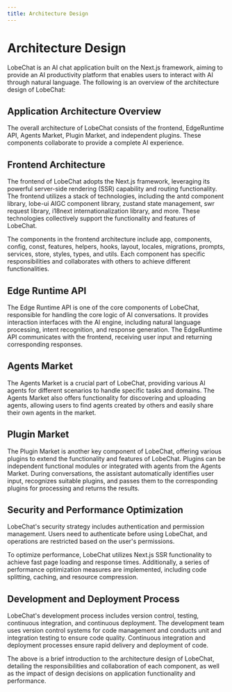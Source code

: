 ```yaml
---
title: Architecture Design
---
```


# Architecture Design

LobeChat is an AI chat application built on the Next.js framework, aiming to provide an AI productivity platform that enables users to interact with AI through natural language. The following is an overview of the architecture design of LobeChat:

## Application Architecture Overview

The overall architecture of LobeChat consists of the frontend, EdgeRuntime API, Agents Market, Plugin Market, and independent plugins. These components collaborate to provide a complete AI experience.

## Frontend Architecture

The frontend of LobeChat adopts the Next.js framework, leveraging its powerful server-side rendering (SSR) capability and routing functionality. The frontend utilizes a stack of technologies, including the antd component library, lobe-ui AIGC component library, zustand state management, swr request library, i18next internationalization library, and more. These technologies collectively support the functionality and features of LobeChat.

The components in the frontend architecture include app, components, config, const, features, helpers, hooks, layout, locales, migrations, prompts, services, store, styles, types, and utils. Each component has specific responsibilities and collaborates with others to achieve different functionalities.

## Edge Runtime API

The Edge Runtime API is one of the core components of LobeChat, responsible for handling the core logic of AI conversations. It provides interaction interfaces with the AI engine, including natural language processing, intent recognition, and response generation. The EdgeRuntime API communicates with the frontend, receiving user input and returning corresponding responses.

## Agents Market

The Agents Market is a crucial part of LobeChat, providing various AI agents for different scenarios to handle specific tasks and domains. The Agents Market also offers functionality for discovering and uploading agents, allowing users to find agents created by others and easily share their own agents in the market.

## Plugin Market

The Plugin Market is another key component of LobeChat, offering various plugins to extend the functionality and features of LobeChat. Plugins can be independent functional modules or integrated with agents from the Agents Market. During conversations, the assistant automatically identifies user input, recognizes suitable plugins, and passes them to the corresponding plugins for processing and returns the results.

## Security and Performance Optimization

LobeChat's security strategy includes authentication and permission management. Users need to authenticate before using LobeChat, and operations are restricted based on the user's permissions.

To optimize performance, LobeChat utilizes Next.js SSR functionality to achieve fast page loading and response times. Additionally, a series of performance optimization measures are implemented, including code splitting, caching, and resource compression.

## Development and Deployment Process

LobeChat's development process includes version control, testing, continuous integration, and continuous deployment. The development team uses version control systems for code management and conducts unit and integration testing to ensure code quality. Continuous integration and deployment processes ensure rapid delivery and deployment of code.

The above is a brief introduction to the architecture design of LobeChat, detailing the responsibilities and collaboration of each component, as well as the impact of design decisions on application functionality and performance.
